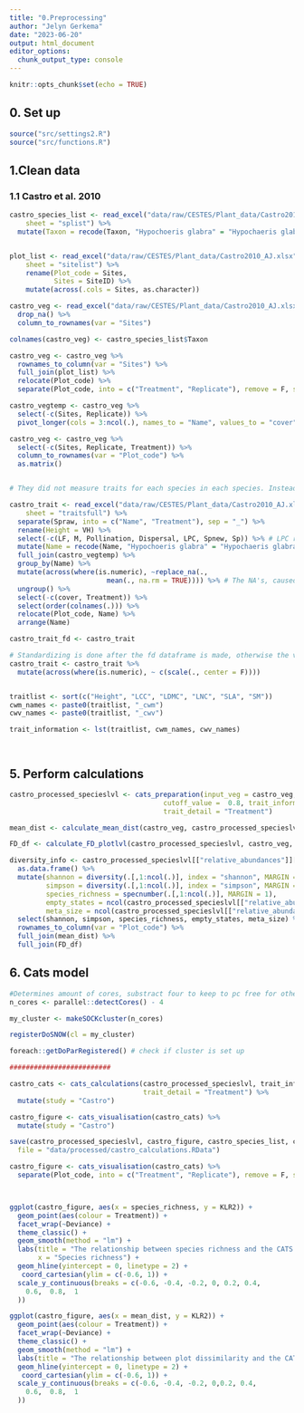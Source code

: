 ```yaml
---
title: "0.Preprocessing"
author: "Jelyn Gerkema"
date: "2023-06-20"
output: html_document
editor_options: 
  chunk_output_type: console
---
```


```r
knitr::opts_chunk$set(echo = TRUE)

```

## 0. Set up
```r
source("src/settings2.R")
source("src/functions.R")

```

## 1.Clean data


### 1.1 Castro et al. 2010
```r

castro_species_list <- read_excel("data/raw/CESTES/Plant_data/Castro2010_AJ.xlsx", 
    sheet = "splist") %>%
  mutate(Taxon = recode(Taxon, "Hypochoeris glabra" = "Hypochaeris glabra"))


plot_list <- read_excel("data/raw/CESTES/Plant_data/Castro2010_AJ.xlsx", 
    sheet = "sitelist") %>%
    rename(Plot_code = Sites, 
           Sites = SiteID) %>%
    mutate(across(.cols = Sites, as.character))

castro_veg <- read_excel("data/raw/CESTES/Plant_data/Castro2010_AJ.xlsx") %>%
  drop_na() %>%
  column_to_rownames(var = "Sites")

colnames(castro_veg) <- castro_species_list$Taxon

castro_veg <- castro_veg %>%
  rownames_to_column(var = "Sites") %>%
  full_join(plot_list) %>%
  relocate(Plot_code) %>%
  separate(Plot_code, into = c("Treatment", "Replicate"), remove = F, sep = "(?<=\\D)(?=\\d)|(?<=\\d)(?=\\D)") 

castro_vegtemp <- castro_veg %>%
  select(-c(Sites, Replicate)) %>%
  pivot_longer(cols = 3:ncol(.), names_to = "Name", values_to = "cover")

castro_veg <- castro_veg %>%
  select(-c(Sites, Replicate, Treatment)) %>%
  column_to_rownames(var = "Plot_code") %>% 
  as.matrix()


# They did not measure traits for each species in each species. Instead, they measured the traits only for the 80% most abundant ones. 

castro_trait <- read_excel("data/raw/CESTES/Plant_data/Castro2010_AJ.xlsx", 
    sheet = "traitsfull") %>%
  separate(Spraw, into = c("Name", "Treatment"), sep = "_") %>%
  rename(Height = VH) %>%
  select(-c(LF, M, Pollination, Dispersal, LPC, Spnew, Sp)) %>% # LPC removed, was not used in the original publication'
  mutate(Name = recode(Name, "Hypochoeris glabra" = "Hypochaeris glabra")) %>%
  full_join(castro_vegtemp) %>%
  group_by(Name) %>%
  mutate(across(where(is.numeric), ~replace_na(., 
                        mean(., na.rm = TRUE)))) %>% # The NA's, caused by the absence of species in certain plots, are filled up by the species mean
  ungroup() %>%
  select(-c(cover, Treatment)) %>%
  select(order(colnames(.))) %>%
  relocate(Plot_code, Name) %>%
  arrange(Name) 

castro_trait_fd <- castro_trait 

# Standardizing is done after the fd dataframe is made, otherwise the values are standardized twice
castro_trait <- castro_trait %>%
  mutate(across(where(is.numeric), ~ c(scale(., center = F)))) 


traitlist <- sort(c("Height", "LCC", "LDMC", "LNC", "SLA", "SM"))
cwm_names <- paste0(traitlist, "_cwm")
cwv_names <- paste0(traitlist, "_cwv")

trait_information <- lst(traitlist, cwm_names, cwv_names)




``` 


## 5. Perform calculations
```r

castro_processed_specieslvl <- cats_preparation(input_veg = castro_veg, input_trait = castro_trait,
                                      cutoff_value =  0.8, trait_information = trait_information,
                                      trait_detail = "Treatment")

mean_dist <- calculate_mean_dist(castro_veg, castro_processed_specieslvl)

FD_df <- calculate_FD_plotlvl(castro_processed_specieslvl, castro_veg, castro_trait_fd)

diversity_info <- castro_processed_specieslvl[["relative_abundances"]][["matrix4traits_prop"]] %>% 
  as.data.frame() %>% 
  mutate(shannon = diversity(.[,1:ncol(.)], index = "shannon", MARGIN = 1, base = exp(1)),
         simpson = diversity(.[,1:ncol(.)], index = "simpson", MARGIN = 1, base =exp(1)),
         species_richness = specnumber(.[,1:ncol(.)], MARGIN = 1),
         empty_states = ncol(castro_processed_specieslvl[["relative_abundances"]][["matrix4traits_prop"]]) - species_richness,
         meta_size = ncol(castro_processed_specieslvl[["relative_abundances"]][["matrix4traits_prop"]])) %>%
  select(shannon, simpson, species_richness, empty_states, meta_size) %>% # base = exp(1) gives the shannon index a log e base
  rownames_to_column(var = "Plot_code") %>%
  full_join(mean_dist) %>%
  full_join(FD_df)

```



## 6. Cats model
```r
#Determines amount of cores, substract four to keep to pc free for other processes.
n_cores <- parallel::detectCores() - 4 

my_cluster <- makeSOCKcluster(n_cores)

registerDoSNOW(cl = my_cluster)

foreach::getDoParRegistered() # check if cluster is set up

#########################

castro_cats <- cats_calculations(castro_processed_specieslvl, trait_information,
                                 trait_detail = "Treatment") %>%
  mutate(study = "Castro")

castro_figure <- cats_visualisation(castro_cats) %>%
  mutate(study = "Castro")

save(castro_processed_specieslvl, castro_figure, castro_species_list, castro_cats,
  file = "data/processed/castro_calculations.RData")

castro_figure <- cats_visualisation(castro_cats) %>%
  separate(Plot_code, into = c("Treatment", "Replicate"), remove = F, sep = "(?<=\\D)(?=\\d)|(?<=\\d)(?=\\D)") 



ggplot(castro_figure, aes(x = species_richness, y = KLR2)) +
  geom_point(aes(colour = Treatment)) +
  facet_wrap(~Deviance) + 
  theme_classic() +
  geom_smooth(method = "lm") + 
  labs(title = "The relationship between species richness and the CATS decomposition - Castro et al. 2010",
       x = "Species richness") +
  geom_hline(yintercept = 0, linetype = 2) +
   coord_cartesian(ylim = c(-0.6, 1)) +
  scale_y_continuous(breaks = c(-0.6, -0.4, -0.2, 0, 0.2, 0.4, 
    0.6,  0.8,  1
  ))

ggplot(castro_figure, aes(x = mean_dist, y = KLR2)) +
  geom_point(aes(colour = Treatment)) +
  facet_wrap(~Deviance) + 
  theme_classic() +
  geom_smooth(method = "lm") + 
  labs(title = "The relationship between plot dissimilarity and the CATS decomposition - Castro et al. 2010",  x = "Average Bray-Curtis index value") +
  geom_hline(yintercept = 0, linetype = 2) +
   coord_cartesian(ylim = c(-0.6, 1)) +
  scale_y_continuous(breaks = c(-0.6, -0.4, -0.2, 0,0.2, 0.4, 
    0.6,  0.8,  1
  )) 



```
